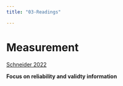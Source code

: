 ```yaml
---
title: "03-Readings"

---
```

# Measurement 

[Schneider 2022](/readings_pdf/measurement.pdf)

**Focus on reliability and validty information**
 